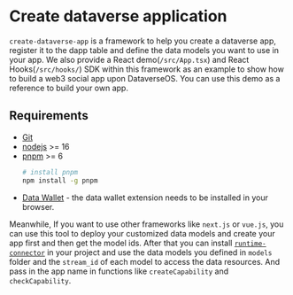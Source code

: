 
# Create dataverse application

`create-dataverse-app` is a framework to help you create a dataverse app, register it to the dapp table and
define the data models you want to use in your app. We also provide a React demo(`/src/App.tsx`) and React Hooks(`/src/hooks/`)
SDK within this framework as an example to show how to build a web3 social app upon DataverseOS. You can use this demo
as a reference to build your own app.

## Requirements

- [Git](https://git-scm.com/)
- [nodejs](https://nodejs.org/en/) >= 16
- [pnpm](https://pnpm.io/) >= 6
  ```sh
  # install pnpm
  npm install -g pnpm
  ```
- [Data Wallet](https://chrome.google.com/webstore/detail/dataverse/kcigpjcafekokoclamfendmaapcljead) - the data wallet extension needs to be installed in your browser.

Meanwhile, If you want to use other frameworks like `next.js` or `vue.js`,
you can use this tool to deploy your customized data models and create your app first and then get the model ids.
After that you can install [`runtime-connector`](/sdk) in your project and use the data models you defined in `models` folder and the `stream_id` of each model to access the data resources.
And pass in the app name in functions like `createCapability` and `checkCapability`.
